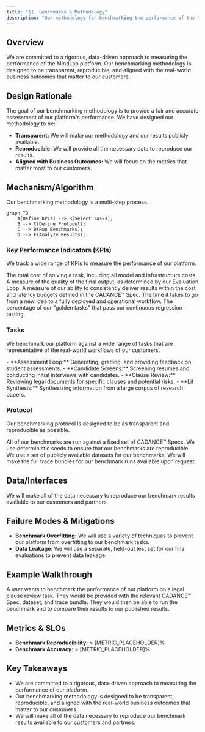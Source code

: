 ```yaml
---
title: "11. Benchmarks & Methodology"
description: "Our methodology for benchmarking the performance of the MindLab platform."
---
```


## Overview

We are committed to a rigorous, data-driven approach to measuring the performance of the MindLab platform. Our benchmarking methodology is designed to be transparent, reproducible, and aligned with the real-world business outcomes that matter to our customers.

## Design Rationale

The goal of our benchmarking methodology is to provide a fair and accurate assessment of our platform's performance. We have designed our methodology to be:

-   **Transparent:** We will make our methodology and our results publicly available.
-   **Reproducible:** We will provide all the necessary data to reproduce our results.
-   **Aligned with Business Outcomes:** We will focus on the metrics that matter most to our customers.

## Mechanism/Algorithm

Our benchmarking methodology is a multi-step process.

```mermaid
graph TD
    A[Define KPIs] --> B(Select Tasks);
    B --> C(Define Protocol);
    C --> D(Run Benchmarks);
    D --> E(Analyze Results);
```

### Key Performance Indicators (KPIs)

We track a wide range of KPIs to measure the performance of our platform.

<CardGroup cols={3}>
  <Card title="Unit Cost per Solved Task" icon="dollar-sign">
    The total cost of solving a task, including all model and infrastructure costs.
  </Card>
  <Card title="Success Score" icon="check-circle">
    A measure of the quality of the final output, as determined by our Evaluation Loop.
  </Card>
  <Card title="Variance Under Budget" icon="chart-line">
    A measure of our ability to consistently deliver results within the cost and latency budgets defined in the CADANCE™ Spec.
  </Card>
  <Card title="Time-to-Value (TTV)" icon="clock">
    The time it takes to go from a new idea to a fully deployed and operational workflow.
  </Card>
  <Card title="Regression Pass Rate" icon="shield-check">
    The percentage of our "golden tasks" that pass our continuous regression testing.
  </Card>
</CardGroup>

### Tasks

We benchmark our platform against a wide range of tasks that are representative of the real-world workflows of our customers.

<AccordionGroup>
  <Accordion title="Education">
    -   **Assessment Loop:** Generating, grading, and providing feedback on student assessments.
  </Accordion>
  <Accordion title="HR">
    -   **Candidate Screens:** Screening resumes and conducting initial interviews with candidates.
  </Accordion>
  <Accordion title="Legal">
    -   **Clause Review:** Reviewing legal documents for specific clauses and potential risks.
  </Accordion>
  <Accordion title="Research">
    -   **Lit Synthesis:** Synthesizing information from a large corpus of research papers.
  </Accordion>
</AccordionGroup>

### Protocol

Our benchmarking protocol is designed to be as transparent and reproducible as possible.

<Steps>
  <Step title="Fixed CADANCE™ Specs">
    All of our benchmarks are run against a fixed set of CADANCE™ Specs.
  </Step>
  <Step title="Seed Control">
    We use deterministic seeds to ensure that our benchmarks are reproducible.
  </Step>
  <Step title="Reproducible Datasets">
    We use a set of publicly available datasets for our benchmarks.
  </Step>
  <Step title="Trace Bundles">
    We will make the full trace bundles for our benchmark runs available upon request.
  </Step>
</Steps>

## Data/Interfaces

We will make all of the data necessary to reproduce our benchmark results available to our customers and partners.

## Failure Modes & Mitigations

-   **Benchmark Overfitting:** We will use a variety of techniques to prevent our platform from overfitting to our benchmark tasks.
-   **Data Leakage:** We will use a separate, held-out test set for our final evaluations to prevent data leakage.

## Example Walkthrough

A user wants to benchmark the performance of our platform on a legal clause review task. They would be provided with the relevant CADANCE™ Spec, dataset, and trace bundle. They would then be able to run the benchmark and to compare their results to our published results.

## Metrics & SLOs

-   **Benchmark Reproducibility:** > [METRIC_PLACEHOLDER]%
-   **Benchmark Accuracy:** > [METRIC_PLACEHOLDER]%

## Key Takeaways

-   We are committed to a rigorous, data-driven approach to measuring the performance of our platform.
-   Our benchmarking methodology is designed to be transparent, reproducible, and aligned with the real-world business outcomes that matter to our customers.
-   We will make all of the data necessary to reproduce our benchmark results available to our customers and partners.